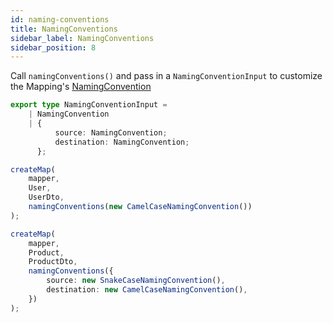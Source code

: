 ```yaml
---
id: naming-conventions
title: NamingConventions
sidebar_label: NamingConventions
sidebar_position: 8
---
```


Call `namingConventions()` and pass in a `NamingConventionInput` to customize the Mapping's [NamingConvention](../fundamentals/naming-convention)

```ts
export type NamingConventionInput =
    | NamingConvention
    | {
          source: NamingConvention;
          destination: NamingConvention;
      };
```

```ts
createMap(
    mapper,
    User,
    UserDto,
    namingConventions(new CamelCaseNamingConvention())
);

createMap(
    mapper,
    Product,
    ProductDto,
    namingConventions({
        source: new SnakeCaseNamingConvention(),
        destination: new CamelCaseNamingConvention(),
    })
);
```
